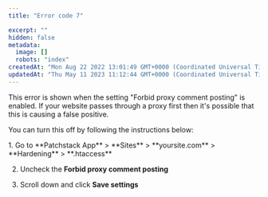 ```yaml
---
title: "Error code 7"

excerpt: ""
hidden: false
metadata: 
  image: []
  robots: "index"
createdAt: "Mon Aug 22 2022 13:01:49 GMT+0000 (Coordinated Universal Time)"
updatedAt: "Thu May 11 2023 11:12:44 GMT+0000 (Coordinated Universal Time)"
---
```


This error is shown when the setting \"Forbid proxy comment posting\" is enabled. If your website passes through a proxy first then it's possible that this is causing a false positive.

You can turn this off by following the instructions below:

<Steps>
1. Go to **Patchstack App** > **Sites** > **yoursite.com** > **Hardening** > **.htaccess**

2. Uncheck the **Forbid proxy comment posting**

3. Scroll down and click **Save settings**
</Steps>